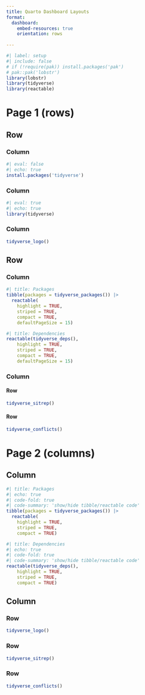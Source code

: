 ```yaml
---
title: Quarto Dashboard Layouts
format: 
  dashboard:
    embed-resources: true
    orientation: rows
    
---
```


```r
#| label: setup
#| include: false
# if (!require(pak)) install.packages('pak')
# pak::pak('lobstr')
library(lobstr)
library(tidyverse)
library(reactable)
```


# Page 1 (rows)

## Row {height=20%}

### Column {width=35%}

```r
#| eval: false
#| echo: true
install.packages('tidyverse')
```

### Column {width=25%}

```r
#| eval: true
#| echo: true
library(tidyverse)
```

### Column {width=40%}

```r
tidyverse_logo()
```

## Row {height=80%}

### Column {.tabset}

```r
#| title: Packages
tibble(packages = tidyverse_packages()) |> 
  reactable(
    highlight = TRUE, 
    striped = TRUE, 
    compact = TRUE,
    defaultPageSize = 15)
```

```r
#| title: Dependencies
reactable(tidyverse_deps(), 
    highlight = TRUE, 
    striped = TRUE, 
    compact = TRUE, 
    defaultPageSize = 15)
```

### Column 

#### Row {height=70%}

::: {.card title="Sit-rep"}

```r
tidyverse_sitrep()
```

:::

#### Row {height=30%}

::: {.card title="Conflicts"}

```r
tidyverse_conflicts()
```

:::

# Page 2 (columns) {orientation="columns"}

## Column {width=55%}

```r
#| title: Packages
#| echo: true
#| code-fold: true 
#| code-summary: 'show/hide tibble/reactable code'
tibble(packages = tidyverse_packages()) |> 
  reactable(
    highlight = TRUE, 
    striped = TRUE, 
    compact = TRUE)
```

```r
#| title: Dependencies
#| echo: true
#| code-fold: true 
#| code-summary: 'show/hide tibble/reactable code'
reactable(tidyverse_deps(), 
    highlight = TRUE, 
    striped = TRUE, 
    compact = TRUE)
```

## Column {width=45%}

### Row {height=20%}

::: {.card title="Logo"}
 
```r
tidyverse_logo()
```

:::

### Row {height=60%}

::: {.card title="Sit-rep"}

```r
tidyverse_sitrep()
```

:::

### Row {height=20%}

::: {.card title="Conflicts"}

```r
tidyverse_conflicts()
```

:::
